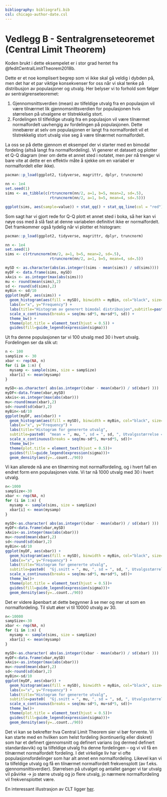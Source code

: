 ```yaml
---
bibliography: bibliografi.bib  
csl: chicago-author-date.csl
---
```


# Vedlegg B - Sentralgrenseteoremet (Central Limit Theorem) {.unnumbered}

Koden brukt i dette eksempelet er i stor grad hentet fra @feditCentralLimitTheorem2018b.

Dette er et noe komplisert begrep som vi ikke skal gå veldig i dybden på, men det har et par viktige konsekvenser for oss når vi skal tenke på distribusjon av populasjoner og utvalg. Her belyser vi to forhold som følger av sentralgrenseteoremet:

1. Gjennomsnittsverdien (mean) av tilfeldige utvalg fra en populasjon vil være tilnærmet lik gjennomsnittsverdien for populasjonen hvis størrelsen på utvalgene er tilstrekkelig stort.
2. Fordelingen til tilfeldige utvalg fra en populasjon vil være tilnærmet normalfordelt uavhengig av fordelingen på populasjonen. Dette innebærer at selv om populasjonen er langt fra normalfordelt vil et tilstrekkelig stort utvalg vise seg å være tilnærmet normalfordelt.

La oss se på dette gjennom et eksempel der vi starter med en bimodal fordeling (altså langt fra normalfordeling). Vi generer et datasett og plotter et Q-Q diagram (mer om dette et annet sted i notatet, men per nå trenger vi bare vite at dette er en effektiv måte å sjekke om en variabel er normalfordelt eller ikke).

```r

pacman::p_load(ggplot2, tidyverse, magrittr, dplyr, truncnorm)

nn <- 1e4
set.seed(1)
sims <- as_tibble(c(rtruncnorm(nn/2, a=1, b=5, mean=2, sd=.5),
                    rtruncnorm(nn/2, a=1, b=5, mean=4, sd=.5)))

ggplot(sims, aes(sample=value)) + stat_qq() + stat_qq_line(col = "red")

```

Som sagt har vi gjort rede for Q-Q plott et annet sted i boka, så her kan vi nøye oss med å slå fast at denne variabelen definitivt ikke er normalfordelt.
Det framkommer også tydelig når vi plotter et histogram:

```r

pacman::p_load(ggplot2, tidyverse, magrittr, dplyr, truncnorm)

nn <- 1e4
set.seed(1)
sims <- c(rtruncnorm(nn/2, a=1, b=5, mean=2, sd=.5),
                    rtruncnorm(nn/2, a=1, b=5, mean=4, sd=.5))

mySD <- as.character(abs(as.integer((sims - mean(sims)) / sd(sims))))
myDF <- data.frame(sims, mySD)
xAxis <- as.integer(max(abs(sims)))
mu <- round(mean(sims),2)
sd <- round(sd(sims),2)
myBin <- sd/10
ggplot(myDF, aes(sims)) +
  geom_histogram(aes(fill = mySD), binwidth = myBin, col="black", size=.1) +  # change binwidth
  labs(x="x", y="Frequency") + 
  labs(title="Histogram av generert bimodal distribusjon",subtitle=paste0(  "Gj.snitt = ", mu, ", sd = ", sd)) +
  scale_x_continuous(breaks = seq(mu-sd*5, mu+sd*5, sd)) +
  theme_bw() +
  theme(plot.title = element_text(hjust = 0.5)) +
  guides(fill=guide_legend(expression(sigma))) 

```

Ut fra denne populasjonen tar vi 100 utvalg med 30 i hvert utvalg. Fordelingen ser da slik ut:

```r

n <- 100
sampSize <- 30
xbar <- rep(NA, n)
for (i in 1:n) {
  mysamp <- sample(sims, size = sampSize)
  xbar[i] <- mean(mysamp)
}

mySD<-as.character( abs(as.integer((xbar - mean(xbar)) / sd(xbar) )))
myDF<-data.frame(xbar,mySD)
xAxis<-as.integer(max(abs(xbar)))
mu<-round(mean(xbar),2)
sd<-round(sd(xbar),2)
myBin<-sd/10
ggplot(myDF, aes(xbar)) +
  geom_histogram(aes(fill = mySD), binwidth = myBin, col="black", size=.1) +  # change binwidth
  labs(x="x", y="Frequency") + 
  labs(title="Histogram for genererte utvalg",
  subtitle=paste0(  "mean = ", mu, ", sd = ", sd, ", Utvalgsstørrelse = ",sampSize,", Antall utvalg = ",n))+
  scale_x_continuous(breaks = seq(mu-sd*5, mu+sd*5, sd))+
  theme_bw()+
  theme(plot.title = element_text(hjust = 0.5))+
  guides(fill=guide_legend(expression(sigma)))+
  geom_density(aes(y=..count../90))

```

Vi kan allerede nå ane en tilnørming mot normalfordeling, og i hvert fall en endret form enn populasjonen viste. Vi tar nå 1000 utvalg med 30 i hvert utvalg.

```r

n<-1000
sampSize<-30
xbar <- rep(NA, n)
for (i in 1:n) {
  mysamp <- sample(sims, size = sampSize)
  xbar[i] <- mean(mysamp)
}

mySD<-as.character( abs(as.integer((xbar - mean(xbar)) / sd(xbar) )))
myDF<-data.frame(xbar,mySD)
xAxis<-as.integer(max(abs(xbar)))
mu<-round(mean(xbar),2)
sd<-round(sd(xbar),2)
myBin<-sd/10
ggplot(myDF, aes(xbar)) +
  geom_histogram(aes(fill = mySD), binwidth = myBin, col="black", size=.1) +  # change binwidth
  labs(x="x", y="Frequency") + 
  labs(title="Histogram for genererte utvalg",
  subtitle=paste0(  "Gj.snitt = ", mu, ", sd = ", sd, ", Utvalgsstørrelse = ",sampSize,", Antall utvalg = ",n))+
  scale_x_continuous(breaks = seq(mu-sd*5, mu+sd*5, sd))+
  theme_bw()+
  theme(plot.title = element_text(hjust = 0.5))+
  guides(fill=guide_legend(expression(sigma)))+
  geom_density(aes(y=..count../90))

```
Det er videre åpenbart at dette begynner å se mer og mer ut som en normalfordeling. Til slutt øker vi til 10000 utvalg av 30.

```r

n<-10000
sampSize<-30
xbar <- rep(NA, n)
for (i in 1:n) {
  mysamp <- sample(sims, size = sampSize)
  xbar[i] <- mean(mysamp)
}

mySD<-as.character( abs(as.integer((xbar - mean(xbar)) / sd(xbar) )))
myDF<-data.frame(xbar,mySD)
xAxis<-as.integer(max(abs(xbar)))
mu<-round(mean(xbar),2)
sd<-round(sd(xbar),2)
myBin<-sd/10
ggplot(myDF, aes(xbar)) +
  geom_histogram(aes(fill = mySD), binwidth = myBin, col="black", size=.1) +  # change binwidth
  labs(x="x", y="Frequency") + 
  labs(title="Histogram for genererte utvalg",
  subtitle=paste0(  "Gj.snitt = ", mu, ", sd = ", sd, ", Utvalgsstørrelsee = ",sampSize,", Antall utvalg = ",n))+
  scale_x_continuous(breaks = seq(mu-sd*5, mu+sd*5, sd))+
  theme_bw()+
  theme(plot.title = element_text(hjust = 0.5))+
  guides(fill=guide_legend(expression(sigma)))+
  geom_density(aes(y=..count../90))
```
Det vi kan se bekrefter hva Central Limit Theorem sier vi bør forvente. Vi kan starte med en hvilken som helst fordeling (kontinuerlig eller diskret) som har et definert gjennomsnitt og definert varians (og dermed definert standardavvik) og ta tilfeldige utvalg fra denne fordelingen – og vi vil få en tilnærmet normalfordelt fordeling. I det virkelige liv har vi ofte populasjonsfordelinger som har alt annet enn normalfordeling. Likevel kan vi ta tilfeldige utvalg og få en tilnærmet normalfordelt frekvensplott (av f.eks. gjennomsnittsverdier). Størrelsen på utvalget og antallet ganger vi tar utvalg vil påvirke -> jo større utvalg og jo flere utvalg, jo nærmere normalfordeling vil frekvensplottet være. 

En interessant illustrasjon av CLT ligger [her](https://ihstevenson.shinyapps.io/sample_means/).
